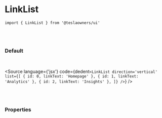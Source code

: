 

<Meta title='02. Molecules / LinkList' component={LinkList} />

# LinkList

`import { LinkList } from '@teslaowners/ui'`

<br />
<br />

### Default

<br />

<Story name='Default'>
  <div className='doc-story__preview' style={{ zoom: '100%' }}>
    <div className='flex items-center gap-4'>
      <LinkList
        direction='vertical'
        list={[
          { id: 0, linkText: 'Homepage' },
          { id: 1, linkText: 'Analytics' },
          { id: 2, linkText: 'Insights' },
        ]}
      />
    </div>
  </div>
</Story>

<Source language={'jsx'} code={dedent`<LinkList
        direction='vertical'
        list={[
          { id: 0, linkText: 'Homepage' },
          { id: 1, linkText: 'Analytics' },
          { id: 2, linkText: 'Insights' },
        ]}
      />`} />

<br />
<br />

### Properties

<ArgsTable of={LinkList} />
